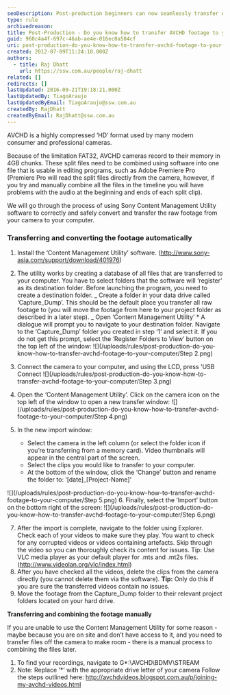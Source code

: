 ```yaml
---
seoDescription: Post-production beginners can now seamlessly transfer AVCHD footage to their computer using Sony's Content Management Utility software.
type: rule
archivedreason:
title: Post-Production - Do you know how to transfer AVCHD footage to your computer?
guid: 960c4a4f-697c-46ab-ae4e-016ec0a504cf
uri: post-production-do-you-know-how-to-transfer-avchd-footage-to-your-computer
created: 2012-07-09T11:24:10.000Z
authors:
  - title: Raj Dhatt
    url: https://ssw.com.au/people/raj-dhatt
related: []
redirects: []
lastUpdated: 2016-09-21T19:18:21.000Z
lastUpdatedBy: TiagoAraujo
lastUpdatedByEmail: TiagoAraujo@ssw.com.au
createdBy: RajDhatt
createdByEmail: RajDhatt@ssw.com.au
---
```


AVCHD is a highly compressed ‘HD’ format used by many modern consumer and professional cameras.

Because of the limitation FAT32, AVCHD cameras record to their memory in 4GB chunks. These split files need to be combined using software into one file that is usable in editing programs, such as Adobe Premiere Pro (Premiere Pro will read the split files directly from the camera, however, if you try and manually combine all the files in the timeline you will have problems with the audio at the beginning and ends of each split clip).

We will go through the process of using Sony Content Management Utility software to correctly and safely convert and transfer the raw footage from your camera to your computer.
### Transferring and converting the footage automatically

1. Install the ‘Content Management Utility’ software. (http://www.sony-asia.com/support/download/401976)
2. The utility works by creating a database of all files that are transferred to your computer. You have to select folders that the software will ‘register’ as its destination folder. Before launching the program, you need to create a destination folder.
   _ Create a folder in your data drive called ‘Capture_Dump’. This should be the default place you transfer all raw footage to (you will move the footage from here to your project folder as described in a later step).
   _ Open ‘Content Management Utility’ \* A dialogue will prompt you to navigate to your destination folder. Navigate to the ‘Capture_Dump’ folder you created in step ‘1’ and select it. If you do not get this prompt, select the ‘Register Folders to View’ button on the top left of the window:
   ![](/uploads/rules/post-production-do-you-know-how-to-transfer-avchd-footage-to-your-computer/Step 2.png)

3. Connect the camera to your computer, and using the LCD, press 'USB Connect
   ![](/uploads/rules/post-production-do-you-know-how-to-transfer-avchd-footage-to-your-computer/Step 3.png)

4. Open the ‘Content Management Utility’. Click on the camera icon on the top left of the window to open a new transfer window:
   ![](/uploads/rules/post-production-do-you-know-how-to-transfer-avchd-footage-to-your-computer/Step 4.png)

5. In the new import window:
   - Select the camera in the left column (or select the folder icon if you’re transferring from a memory card). Video thumbnails will appear in the central part of the screen.
   - Select the clips you would like to transfer to your computer.
   - At the bottom of the window, click the ‘Change’ button and rename the folder to: ‘[date]\_[Project-Name]’

![](/uploads/rules/post-production-do-you-know-how-to-transfer-avchd-footage-to-your-computer/Step 5.png)
6. Finally, select the ‘Import’ button on the bottom right of the screen:
![](/uploads/rules/post-production-do-you-know-how-to-transfer-avchd-footage-to-your-computer/Step 6.png)

7. After the import is complete, navigate to the folder using Explorer. Check each of your videos to make sure they play. You want to check for any corrupted videos or videos containing artefacts. Skip through the video so you can thoroughly check its content for issues. Tip: Use VLC media player as your default player for .mts and .mt2s files. (http://www.videolan.org/vlc/index.html)
8. After you have checked all the videos, delete the clips from the camera directly (you cannot delete them via the software).
   **Tip:** Only do this if you are sure the transferred videos contain no issues.
9. Move the footage from the Capture_Dump folder to their relevant project folders located on your hard drive.

**Transferring and combining the footage manually**

If you are unable to use the Content Management Utility for some reason - maybe because you are on site and don’t have access to it, and you need to transfer files off the camera to make room - there is a manual process to combining the files later.

1. To find your recordings, navigate to G\*:\AVCHD\BDMV\STREAM
2. Note: Replace ‘\*’ with the appropriate drive letter of your camera
   Follow the steps outlined here: http://avchdvideos.blogspot.com.au/p/joining-my-avchd-videos.html
